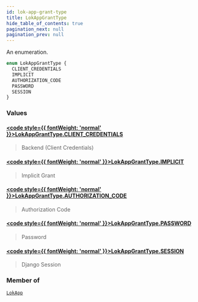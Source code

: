 ```yaml
---
id: lok-app-grant-type
title: LokAppGrantType
hide_table_of_contents: true
pagination_next: null
pagination_prev: null
---
```








An enumeration.

```graphql
enum LokAppGrantType {
  CLIENT_CREDENTIALS
  IMPLICIT
  AUTHORIZATION_CODE
  PASSWORD
  SESSION
}
```


### Values

#### [<code style={{ fontWeight: 'normal' }}>LokAppGrantType.<b>CLIENT_CREDENTIALS</b></code>](#) 
> Backend (Client Credentials)
> 

#### [<code style={{ fontWeight: 'normal' }}>LokAppGrantType.<b>IMPLICIT</b></code>](#) 
> Implicit Grant
> 

#### [<code style={{ fontWeight: 'normal' }}>LokAppGrantType.<b>AUTHORIZATION_CODE</b></code>](#) 
> Authorization Code
> 

#### [<code style={{ fontWeight: 'normal' }}>LokAppGrantType.<b>PASSWORD</b></code>](#) 
> Password
> 

#### [<code style={{ fontWeight: 'normal' }}>LokAppGrantType.<b>SESSION</b></code>](#) 
> Django Session
> 



### Member of

[`LokApp`](/docs/schemas/arkitekt/objects/lok-app)  <Badge class="secondary" text="object"/>



